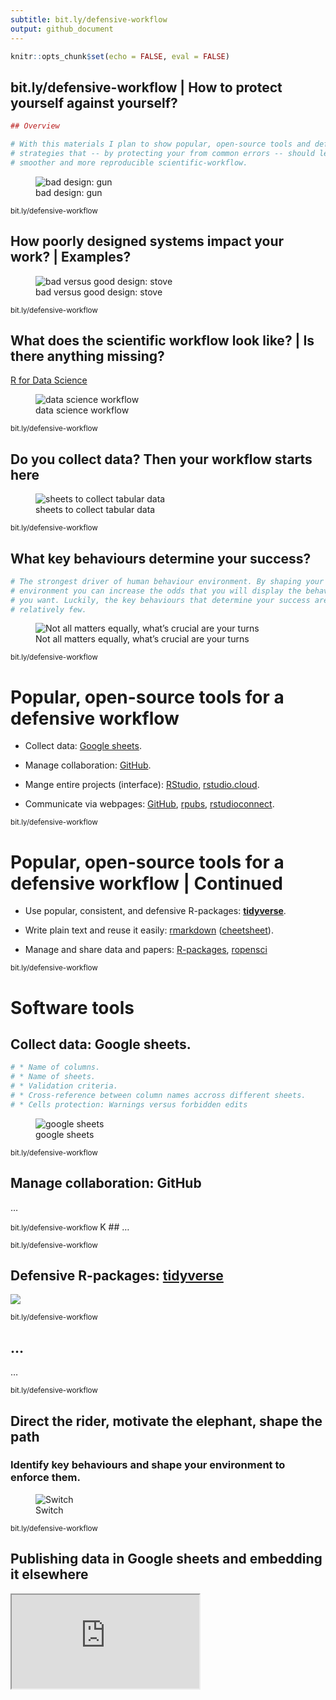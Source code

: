 ```yaml
---
subtitle: bit.ly/defensive-workflow
output: github_document
---
```


```r
knitr::opts_chunk$set(echo = FALSE, eval = FALSE)
```

## bit.ly/defensive-workflow | How to protect yourself against yourself?

```r
## Overview

# With this materials I plan to show popular, open-source tools and defensive
# strategies that -- by protecting your from common errors -- should lead to a
# smoother and more reproducible scientific-workflow.
```

![bad design: gun](https://goo.gl/upqm2A)

<small> bit.ly/defensive-workflow </small>

## How poorly designed systems impact your work? | Examples?

![bad versus good design: stove](https://goo.gl/fP43ed)

<small> bit.ly/defensive-workflow </small>

## What does the scientific workflow look like? | Is there anything missing?

[R for Data Science](http://r4ds.had.co.nz/)

![data science workflow](https://goo.gl/rrK4ef)

<small> bit.ly/defensive-workflow </small>

## Do you collect data? Then your workflow starts here

![sheets to collect tabular data](https://goo.gl/DgZNFy)

<small> bit.ly/defensive-workflow </small>

## What key behaviours determine your success?

```r
# The strongest driver of human behaviour environment. By shaping your
# environment you can increase the odds that you will display the behaviour that
# you want. Luckily, the key behaviours that determine your success are
# relatively few.
```

![Not all matters equally, what's crucial are your turns](https://goo.gl/V8AUHL)

<small> bit.ly/defensive-workflow </small>

# Popular, open-source tools for a defensive workflow

* Collect data: [Google sheets](https://goo.gl/T9YCgk).

* Manage collaboration: [GitHub](https://github.com/features).

* Mange entire projects (interface): [RStudio](https://goo.gl/2RKRq3K), [rstudio.cloud](https://rstudio.cloud/).

* Communicate via webpages: [GitHub](https://guides.github.com/features/pages/), [rpubs](http://rpubs.com/),
[rstudioconnect](https://www.rstudio.com/products/connect/).

<small> bit.ly/defensive-workflow </small>

# Popular, open-source tools for a defensive workflow | Continued

* Use popular, consistent, and defensive R-packages: [__tidyverse__](https://www.tidyverse.org/).

* Write plain text and reuse it easily: [rmarkdown](https://rmarkdown.rstudio.com/) ([cheetsheet](https://goo.gl/tZ55TP)).

* Manage and share data and papers: [R-packages](http://r-pkgs.had.co.nz/), [ropensci](https://ropensci.org/)

<small> bit.ly/defensive-workflow </small>

# Software tools

## Collect data: Google sheets.

```r
# * Name of columns.
# * Name of sheets.
# * Validation criteria.
# * Cross-reference between column names accross different sheets.
# * Cells protection: Warnings versus forbidden edits
```

![google sheets](https://goo.gl/ea3618)

<small> bit.ly/defensive-workflow </small>

## Manage collaboration: GitHub

...

<small> bit.ly/defensive-workflow </small>
K
## ...

<small> bit.ly/defensive-workflow </small>

## Defensive R-packages: [__tidyverse__](https://www.tidyverse.org/)

![](https://ourcodingclub.github.io/img/tidyverse.png)

<small> bit.ly/defensive-workflow </small>

## ...

...

<small> bit.ly/defensive-workflow </small>


## Direct the rider, motivate the elephant, shape the path

### Identify key behaviours and shape your environment to enforce them.

![Switch](https://i.imgur.com/1G1A14v.jpg)

<small> bit.ly/defensive-workflow </small>


## Publishing data in Google sheets and embedding it elsewhere

<iframe src="https://docs.google.com/spreadsheets/d/e/2PACX-1vT4N_GFiVBmtiuJeQ85ulhdEnRFjeFBGB5KrzccHaj2wDwjk4MIl9-nzI8UI4bWYwoi9bECytAmJXaT/pubhtml?widget=true&amp;headers=false"></iframe>
